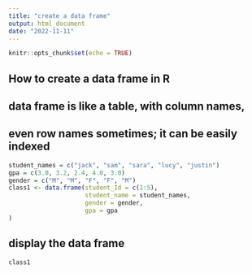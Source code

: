 ```yaml
---
title: "create a data frame"
output: html_document
date: "2022-11-11"
---
```


```r
knitr::opts_chunk$set(echo = TRUE)
```

## How to create a data frame in R 
## data frame is like a table, with column names, 
## even row names sometimes; it can be easily indexed
```r
student_names = c("jack", "sam", "sara", "lucy", "justin")
gpa = c(3.0, 3.2, 2.4, 4.0, 3.0)
gender = c("M", "M", "F", "F", "M")
class1 <- data.frame(student_Id = c(1:5), 
                     student_name = student_names,
                     gender = gender,
                     gpa = gpa
)
```
## display the data frame
```r
class1
```

